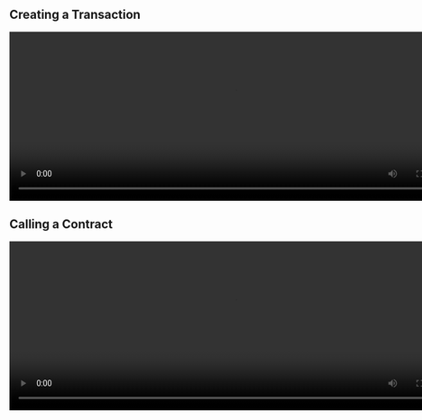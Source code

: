 

## Creating a Transaction
<video width="800" height="300" controls>
  <source
    src="https://besafe-asset.s3.amazonaws.com/TRANSACTION.webm"
    type="video/webm"
  />
  Seu navegador não suporta a tag de vídeo.
</video>

## Calling a Contract
<video width="800" height="300" controls>
  <source
    src="https://besafe-asset.s3.amazonaws.com/CALL_CONTRACT.webm"
    type="video/webm"
  />
  Seu navegador não suporta a tag de vídeo.
</video>